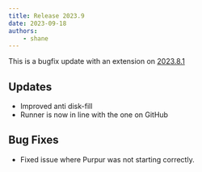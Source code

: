 ```yaml
---
title: Release 2023.9
date: 2023-09-18
authors:
    - shane
---
```


This is a bugfix update with an extension on [2023.8.1](/releases/202381)

## Updates
- Improved anti disk-fill
- Runner is now in line with the one on GitHub

## Bug Fixes
- Fixed issue where Purpur was not starting correctly.

